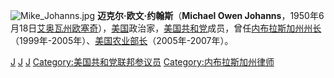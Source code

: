 {{noteTA
|T=zh-cn:迈克·约翰斯; zh-tw:麥克·約翰斯;
|1=zh-cn:迈克; zh-tw:麥克;
}}

[[File:Mike_Johanns.jpg|thumb]]
'''迈克尔·欧文·约翰斯'''（'''Michael Owen Johanns'''，1950年6月18日[[艾奥瓦州|艾奥瓦州]][[欧塞奇_(艾奥瓦州)|欧塞奇]]），[[美国|美国]]政治家，[[美国共和党|美国共和党]]成员，曾任[[内布拉斯加州|内布拉斯加州]][[州长|州长]]（1999年-2005年）、[[美国农业部长|美国农业部长]]（2005年-2007年）。

{{start box}}
{{succession box|[[安·维尼曼|安·维尼曼]]|[[埃德·谢弗|埃德·谢弗]]|[[美国农业部长|美国农业部长]]|2005年-2007年}}
{{succession box|[[本·纳尔逊|本·纳尔逊]]|[[戴夫·海涅曼|戴夫·海涅曼]]|[[内布拉斯加州州长|内布拉斯加州州长]]|1999年-2005年}}
{{end box}}

{{GW Bush cabinet}}
{{美国农业部长}}
{{Authority control}}
[[Category:1950年出生|J]]
[[Category:内布拉斯加州州长|J]]
[[Category:美国农业部长|J]]
[[Category:美国共和党联邦参议员|Category:美国共和党联邦参议员]]
[[Category:内布拉斯加州律师|Category:内布拉斯加州律师]]